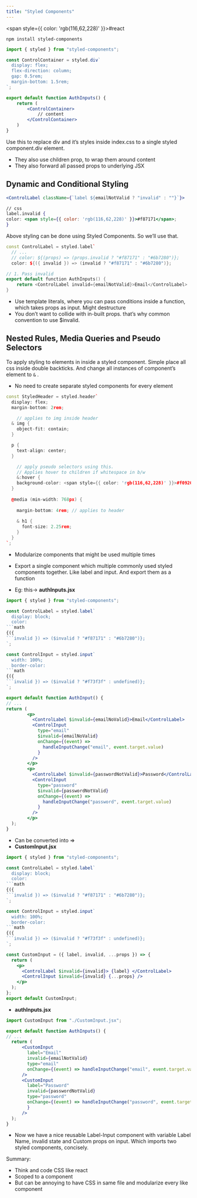 ```yaml
---
title: "Styled Components"
---
```



<span style={{ color: 'rgb(116,62,228)' }}>#react</span> 

`npm install styled-components`

```jsx
import { styled } from "styled-components";

const ControlContainer = styled.div`
  display: flex;
  flex-direction: column;
  gap: 0.5rem;
  margin-bottom: 1.5rem;
`;

export default function AuthInputs() {
	return (
		<ControlContainer>
			// content
		</ControlContainer>
	)
}
```

Use this to replace div and it’s styles inside index.css to a single styled component.div element.

- They also use children prop, to wrap them around content
- They also forward all passed props to underlying JSX

## Dynamic and Conditional Styling

```jsx
<ControlLabel className={`label ${emailNotValid ? "invalid" : ""}`}>

// css
label.invalid {
color: <span style={{ color: 'rgb(116,62,228)' }}>#f87171</span>;
}
```

Above styling can be done using Styled Components. So we’ll use that.

```cpp
const ControlLabel = styled.label`
  // ...
  // color: ${(props) => (props.invalid ? "#f87171" : "#6b7280")};
  color: ${({ invalid }) => (invalid ? "#f87171" : "#6b7280")};

// 1. Pass invalid
export default function AuthInputs() {
	return <ControlLabel invalid={emailNotValid}>Email</ControlLabel>
}
```

- Use template literals, where you can pass conditions inside a function, which takes props as input. Might destructure
- You don’t want to collide with in-built props. that’s why common convention to use $invalid.

## Nested Rules, Media Queries and Pseudo Selectors

To apply styling to elements in inside a styled component. Simple place all css inside double backticks. And change all instances of component’s element to `&` .

- No need to create separate styled components for every element

```cpp
const StyledHeader = styled.header`
  display: flex;
  margin-bottom: 2rem;

	// applies to img inside header  
  & img {
    object-fit: contain;
  }

  p {
    text-align: center;
  }

	// apply pseudo selectors using this.
	// Applies hover to children if whitespace in b/w
	&:hover {
    background-color: <span style={{ color: 'rgb(116,62,228)' }}>#f0920e</span>;
  }
  
  @media (min-width: 768px) {
  
    margin-bottom: 4rem; // applies to header
    
    & h1 {
      font-size: 2.25rem;
    }
  }
`;
```

- Modularize components that might be used multiple times

- Export a single component which multiple commonly used styled components together. Like label and input. And export them as a function

- Eg: this→ **authInputs.jsx**

```jsx
import { styled } from "styled-components";

const ControlLabel = styled.label`
  display: block;
  color: 
```math
{({
```invalid }) => ($invalid ? "#f87171" : "#6b7280")};
`;

const ControlInput = styled.input`
  width: 100%;
  border-color: 
```math
{({
```invalid }) => ($invalid ? "#f73f3f" : undefined)};
`;

export default function AuthInput() {
// ...
return (
		<p>
		  <ControlLabel $invalid={emailNoValid}>Email</ControlLabel>
		  <ControlInput
		    type="email"
		    $invalid={emailNoValid}
		    onChange={(event) =>
		      handleInputChange("email", event.target.value)
		    }
		  />
		</p>
		<p>
		  <ControlLabel $invalid={passwordNotValid}>Password</ControlLabel>
		  <ControlInput
		    type="password"
		    $invalid={passwordNotValid}
		    onChange={(event) =>
		      handleInputChange("password", event.target.value)
		    }
		  />
		</p>
  );
}
```

- Can be converted into ⇒
- **CustomInput.jsx**

```jsx
import { styled } from "styled-components";

const ControlLabel = styled.label`
  display: block;
  color: 
```math
{({
```invalid }) => ($invalid ? "#f87171" : "#6b7280")};
`;

const ControlInput = styled.input`
  width: 100%;
  border-color: 
```math
{({
```invalid }) => ($invalid ? "#f73f3f" : undefined)};
`;

const CustomInput = ({ label, invalid, ...props }) => {
  return (
    <p>
      <ControlLabel $invalid={invalid}> {label} </ControlLabel>
      <ControlInput $invalid={invalid} {...props} />
    </p>
  );
};
export default CustomInput;
```

- **authInputs.jsx**

```jsx
import CustomInput from "./CustomInput.jsx";

export default function AuthInputs() {
// ...
  return (
      <CustomInput
        label="Email"
        invalid={emailNotValid}
        type="email"
        onChange={(event) => handleInputChange("email", event.target.value)}
      />
      <CustomInput
        label="Password"
        invalid={passwordNotValid}
        type="password"
        onChange={(event) => handleInputChange("password", event.target.value)
        }
      />
  );
}
```

- Now we have a nice reusable Label-Input component with variable Label Name, invalid state and Custom props on input. Which imports two styled components, concisely.

Summary:

- Think and code CSS like react
- Scoped to a component
- But can be annoying to have CSS in same file and modularize every like component